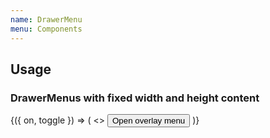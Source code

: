 ```yaml
---
name: DrawerMenu
menu: Components
---
```




## Usage

### DrawerMenus with fixed width and height content

<Playground>
  <Toggle>
    {({ on, toggle }) => (
      <>
        <Button onPress={toggle} isInline>
          Open overlay menu
        </Button>
        <DrawerMenu
          options={[
            {
              onPress: toggle,
              children: 'Menu Option 1',
              color: 'danger',
              appearance: 'minimal',
            },
            {
              onPress: toggle,
              children: 'Menu Option 2',
              color: 'primary',
              appearance: 'minimal',
            },
            {
              onPress: toggle,
              children: 'Menu Option 3',
              color: 'secondary',
              appearance: 'minimal',
            },
            {
              onPress: toggle,
              children: 'Menu Option 4',
              appearance: 'minimal',
            },
          ]}
          isVisible={on}
          onClose={toggle}
        />
      </>
    )}
  </Toggle>
</Playground>
